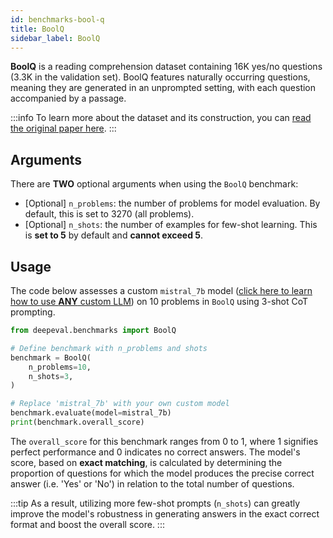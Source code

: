 ```yaml
---
id: benchmarks-bool-q
title: BoolQ
sidebar_label: BoolQ
---
```


<head>
  <link rel="canonical" href="https://deepeval.com/docs/benchmarks-bool-q" />
</head>

**BoolQ** is a reading comprehension dataset containing 16K yes/no questions (3.3K in the validation set). BoolQ features naturally occurring questions, meaning they are generated in an unprompted setting, with each question accompanied by a passage.

:::info
To learn more about the dataset and its construction, you can [read the original paper here](https://arxiv.org/pdf/1905.10044).
:::

## Arguments

There are **TWO** optional arguments when using the `BoolQ` benchmark:

- [Optional] `n_problems`: the number of problems for model evaluation. By default, this is set to 3270 (all problems).
- [Optional] `n_shots`: the number of examples for few-shot learning. This is **set to 5** by default and **cannot exceed 5**.

## Usage

The code below assesses a custom `mistral_7b` model ([click here to learn how to use **ANY** custom LLM](/docs/benchmarks-introduction#benchmarking-your-llm)) on 10 problems in `BoolQ` using 3-shot CoT prompting.

```python
from deepeval.benchmarks import BoolQ

# Define benchmark with n_problems and shots
benchmark = BoolQ(
    n_problems=10,
    n_shots=3,
)

# Replace 'mistral_7b' with your own custom model
benchmark.evaluate(model=mistral_7b)
print(benchmark.overall_score)
```

The `overall_score` for this benchmark ranges from 0 to 1, where 1 signifies perfect performance and 0 indicates no correct answers. The model's score, based on **exact matching**, is calculated by determining the proportion of questions for which the model produces the precise correct answer (i.e. 'Yes' or 'No') in relation to the total number of questions.

:::tip
As a result, utilizing more few-shot prompts (`n_shots`) can greatly improve the model's robustness in generating answers in the exact correct format and boost the overall score.
:::
